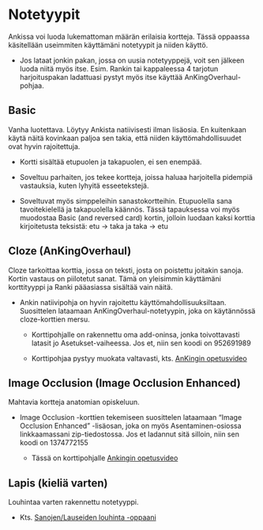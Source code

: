 # Notetyypit

Ankissa voi luoda lukemattoman määrän erilaisia kortteja. Tässä oppaassa käsitellään useimmiten käyttämäni notetyypit ja niiden käyttö. 

- Jos lataat jonkin pakan, jossa on uusia notetyyppejä, voit sen jälkeen luoda niitä myös itse. Esim. Rankin tai kappaleessa 4 tarjotun harjoituspakan ladattuasi pystyt myös itse käyttää AnKingOverhaul-pohjaa. 

## Basic 

Vanha luotettava. Löytyy Ankista natiivisesti ilman lisäosia. En kuitenkaan käytä näitä kovinkaan paljoa sen takia, että niiden käyttömahdollisuudet ovat hyvin rajoitettuja. 

- Kortti sisältää etupuolen ja takapuolen, ei sen enempää. 

- Soveltuu parhaiten, jos tekee kortteja, joissa haluaa harjoitella pidempiä vastauksia, kuten lyhyitä esseetekstejä. 

- Soveltuvat myös simppeleihin sanastokortteihin. Etupuolella sana tavoitekielellä ja takapuolella käännös. Tässä tapauksessa voi myös muodostaa Basic (and reversed card) kortin, jolloin luodaan kaksi korttia kirjoitetusta teksistä: etu -> taka ja taka -> etu 

## Cloze (AnKingOverhaul)

Cloze tarkoittaa korttia, jossa on teksti, josta on poistettu joitakin sanoja. Kortin vastaus on piilotetut sanat. Tämä on yleisimmin käyttämäni korttityyppi ja Ranki pääasiassa sisältää vain näitä. 

- Ankin natiivipohja on hyvin rajoitettu käyttömahdollisuuksiltaan. Suosittelen lataamaan AnKingOverhaul-notetyypin, joka on käytännössä cloze-korttien mersu. 

    - Korttipohjalle on rakennettu oma add-oninsa, jonka toivottavasti latasit jo Asetukset-vaiheessa. Jos et, niin sen koodi on 952691989

    - Korttipohjaa pystyy muokata valtavasti, kts. [AnKingin opetusvideo](https://youtu.be/NYUhNMyAZNs?si=y-WROMrZhKXigRhD)


## Image Occlusion (Image Occlusion Enhanced)

Mahtavia kortteja anatomian opiskeluun. 

- Image Occlusion -korttien tekemiseen suosittelen lataamaan "Image Occlusion Enhanced" -lisäosan, joka on myös Asentaminen-osiossa linkkaamassani zip-tiedostossa. Jos et ladannut sitä silloin, niin sen koodi on 1374772155

    - Tässä on korttipohjalle [Ankingin opetusvideo](https://youtu.be/hyU2W7VgBmw?si=PLgXpjtTYiY3pNB7)

## Lapis (kieliä varten) {#Lapis-kielia-varten}

Louhintaa varten rakennettu notetyyppi. 

- Kts. [Sanojen/Lauseiden louhinta -oppaani](https://louhinta.netlify.app/)

